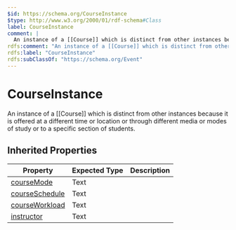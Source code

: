 ```yaml
---
$id: https://schema.org/CourseInstance
$type: http://www.w3.org/2000/01/rdf-schema#Class
label: CourseInstance
comment: |
  An instance of a [[Course]] which is distinct from other instances because it is offered at a different time or location or through different media or modes of study or to a specific section of students.
rdfs:comment: "An instance of a [[Course]] which is distinct from other instances because it is offered at a different time or location or through different media or modes of study or to a specific section of students."
rdfs:label: "CourseInstance"
rdfs:subClassOf: "https://schema.org/Event"
---
```


# CourseInstance

An instance of a [[Course]] which is distinct from other instances because it is offered at a different time or location or through different media or modes of study or to a specific section of students.

## Inherited Properties

| Property | Expected Type | Description |
| --- | --- | --- |
| [courseMode](https://schema.org/courseMode) | Text |  |
| [courseSchedule](https://schema.org/courseSchedule) | Text |  |
| [courseWorkload](https://schema.org/courseWorkload) | Text |  |
| [instructor](https://schema.org/instructor) | Text |  |
